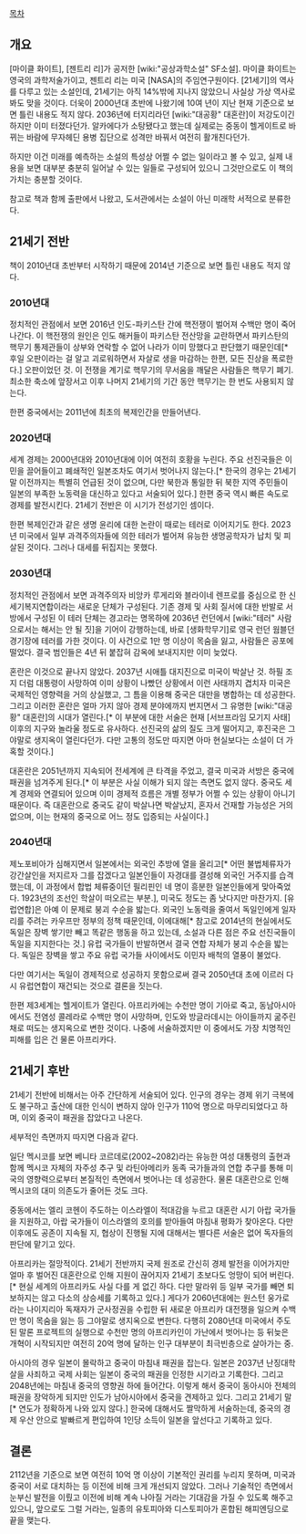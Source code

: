 [[목차]]
== 개요 ==
[마이클 화이트], [젠트리 리]가 공저한 [wiki:"공상과학소설" SF소설]. 마이클 화이트는 영국의 과학저술가이고, 젠트리 리는 미국 [NASA]의 주임연구원이다. [21세기]의 역사를 다루고 있는 소설인데, 21세기는 아직 14%밖에 지나지 않았으니 사실상 가상 역사로 봐도 맞을 것이다. 더욱이 2000년대 초반에 나왔기에 10여 년이 지난 현재 기준으로 보면 틀린 내용도 적지 않다. 2036년에 터지리라던 [wiki:"대공황" 대혼란]이 저강도이긴 하지만 이미 터졌다던가. 알카에다가 소탕됐다고 했는데 실제로는 중동이 헬게이트로 바뀌는 바람에 무자헤딘 용병 집단으로 성격만 바꿔서 여전히 활개친다던가. 

하지만 이건 미래를 예측하는 소설의 특성상 어쩔 수 없는 일이라고 볼 수 있고, 실제 내용을 보면 대부분 충분히 일어날 수 있는 일들로 구성되어 있으니 그것만으로도 이 책의 가치는 충분할 것이다. 

참고로 책과 함께 출판에서 나왔고, 도서관에서는 소설이 아닌 미래학 서적으로 분류한다.

== 21세기 전반 ==
책이 2010년대 초반부터 시작하기 때문에 2014년 기준으로 보면 틀린 내용도 적지 않다. 

=== 2010년대 ===
정치적인 관점에서 보면 2016년 인도-파키스탄 간에 핵전쟁이 벌어져 수백만 명이 죽어나간다. 이 핵전쟁의 원인은 인도 해커들이 파키스탄 전산망을 교란하면서 파키스탄의 핵무기 통제관들이 상부와 연락할 수 없어 나라가 이미 망했다고 판단했기 때문인데[* 후일 오판이라는 걸 알고 괴로워하면서 자살로 생을 마감하는 한편, 모든 진상을 폭로한다.] 오판이었던 것. 이 전쟁을 계기로 핵무기의 무서움을 깨달은 사람들은 핵무기 폐기. 최소한 축소에 앞장서고 이후 나머지 21세기의 기간 동안 핵무기는 한 번도 사용되지 않는다.

한편 중국에서는 2011년에 최초의 복제인간을 만들어낸다.

=== 2020년대 ===
세계 경제는 2000년대와 2010년대에 이어 여전히 호황을 누린다. 주요 선진국들은 이민을 끌어들이고 폐쇄적인 일본조차도 여기서 벗어나지 않는다.[* 한국의 경우는 21세기 말 이전까지는 특별히 언급된 것이 없으며, 다만 북한과 통일한 뒤 북한 지역 주민들이 일본의 부족한 노동력을 대신하고 있다고 서술되어 있다.] 한편 중국 역시 빠른 속도로 경제를 발전시킨다. 21세기 전반은 이 시기가 전성기인 셈이다.

한편 복제인간과 같은 생명 윤리에 대한 논란이 때로는 테러로 이어지기도 한다. 2023년 미국에서 일부 과격주의자들에 의한 테러가 벌어져 유능한 생명공학자가 납치 및 피살된 것이다. 그러나 대세를 뒤집지는 못했다. 

=== 2030년대 ===
정치적인 관점에서 보면 과격주의자 비앙카 루게리와 블라이네 렌프로를 중심으로 한 신세기복지연합이라는 새로운 단체가 구성된다. 기존 경제 및 사회 질서에 대한 반발로 서방에서 구성된 이 테러 단체는 경고라는 명목하에 2036년 런던에서 [wiki:"테러" 사람으로서는 해서는 안 될 짓]을 기어이 강행하는데, 바로 [생화학무기]로 영국 런던 웜블던 경기장에 테러를 가한 것이다. 이 사건으로 1만 명 이상이 목숨을 잃고, 사람들은 공포에 떨었다. 결국 범인들은 4년 뒤 붙잡혀 감옥에 보내지지만 이미 늦었다. 

혼란은 이것으로 끝나지 않았다. 2037년 시애틀 대지진으로 미국이 박살난 것. 하필 조지 더럼 대통령이 사망하여 이미 상황이 나빴던 상황에서 이런 사태까지 겹치자 미국은 국제적인 영향력을 거의 상실했고, 그 틈을 이용해 중국은 대만을 병합하는 데 성공한다. 그리고 이러한 혼란은 얼마 가지 않아 경제 분야에까지 번지면서 그 유명한 [wiki:"대공황" 대혼란]의 시대가 열린다.[* 이 부분에 대한 서술은 현재 [서브프라임 모기지 사태] 이후의 지구와 놀라울 정도로 유사하다. 선진국의 삶의 질도 크게 떨어지고, 후진국은 그야말로 생지옥이 열린다던가. 다만 고통의 정도만 따지면 아마 현실보다는 소설이 더 가혹할 것이다.] 

대혼란은 2051년까지 지속되어 전세계에 큰 타격을 주었고, 결국 미국과 서방은 중국에 패권을 넘겨주게 된다.[* 이 부분은 사실 이해가 되지 않는 측면도 없지 않다. 중국도 세계 경제와 연결되어 있으며 이미 경제적 흐름은 개별 정부가 어쩔 수 있는 상황이 아니기 때문이다. 즉 대혼란으로 중국도 같이 박살나면 박살났지, 혼자서 건재할 가능성은 거의 없으며, 이는 현재의 중국으로 어느 정도 입증되는 사실이다.]

=== 2040년대 ===
제노포비아가 심해지면서 일본에서는 외국인 추방에 열을 올리고[* 어떤 불법체류자가 강간살인을 저지르자 그를 잡겠다고 일본인들이 자경대를 결성해 외국인 거주지를 습격했는데, 이 과정에서 합법 체류중이던 필리핀인 네 명이 흥분한 일본인들에게 맞아죽었다. 1923년의 조선인 학살이 떠오르는 부분.], 미국도 정도는 좀 낫다지만 마찬가지. [유럽연합]은 아예 이 문제로 붕괴 수순을 밟는다. 외국인 노동력을 줄여서 독일인에게 일자리를 주려는 카우프만 정부의 정책 때문인데, 이에대해[* 참고로 2014년의 현실에서도 독일은 장벽 쌓기만 빼고 똑같은 행동을 하고 있는데, 소설과 다른 점은 주요 선진국들이 독일을 지지한다는 것.] 유럽 국가들이 반발하면서 결국 연합 자체가 붕괴 수순을 밟는다. 독일은 장벽을 쌓고 주요 유럽 국가들 사이에서도 이민자 배척의 열풍이 불었다. 

다만 여기서는 독일이 경제적으로 성공하지 못함으로써 결국 2050년대 초에 이르러 다시 유럽연합이 재건되는 것으로 결론을 짓는다. 

한편 제3세계는 헬게이트가 열린다. 아프리카에는 수천만 명이 기아로 죽고, 동남아시아에서도 전염성 콜레라로 수백만 명이 사망하며, 인도와 방글라데시는 아이들까지 굶주린 채로 떠도는 생지옥으로 변한 것이다. 나중에 서술하겠지만 이 중에서도 가장 치명적인 피해를 입은 건 물론 아프리카다. 

== 21세기 후반 ==
21세기 전반에 비해서는 아주 간단하게 서술되어 있다. 인구의 경우는 경제 위기 극복에도 불구하고 출산에 대한 인식이 변하지 않아 인구가 110억 명으로 마무리되었다고 하며, 이외 중국이 패권을 잡았다고 나온다. 

세부적인 측면까지 따지면 다음과 같다. 

일단 멕시코를 보면 베니타 코르데로(2002~2082)라는 유능한 여성 대통령의 출현과 함께 멕시코 자체의 자주성 추구 및 라틴아메리카 동족 국가들과의 연합 추구를 통해 미국의 영향력으로부터 본질적인 측면에서 벗어나는 데 성공한다. 물론 대혼란으로 인해 멕시코의 대미 의존도가 줄어든 것도 크다. 

중동에서는 엘리 코헨이 주도하는 이스라엘이 적대감을 누르고 대혼란 시기 아랍 국가들을 지원하고, 아랍 국가들이 이스라엘의 호의를 받아들여 마침내 평화가 찾아온다. 다만 이후에도 공존이 지속될 지, 협상이 진행될 지에 대해서는 별다른 서술은 없어 독자들의 판단에 맡기고 있다.

아프리카는 절망적이다. 21세기 전반까지 국제 원조로 간신히 경제 발전을 이어가지만 얼마 후 벌어진 대혼란으로 인해 지원이 끊어지자 21세기 초보다도 엉망이 되어 버린다.[* 현실 세계의 아프리카도 사실 다를 게 없긴 하다. 다만 말라위 등 일부 국가를 빼면 퇴보하지는 않고 다소의 상승세를 기록하고 있다.] 게다가 2060년대에는 원스턴 웅가로라는 나이지리아 독재자가 군사정권을 수립한 뒤 새로운 아프리카 대전쟁을 일으켜 수백만 명이 목숨을 잃는 등 그야말로 생지옥으로 변한다. 다행히 2080년대 미국에서 주도된 말론 프로젝트의 실행으로 수천만 명의 아프리카인이 가난에서 벗어나는 등 뒤늦은 개혁이 시작되지만 여전히 20억 명에 달하는 인구 대부분이 최극빈층으로 살아가는 중.

아시아의 경우 일본이 몰락하고 중국이 마침내 패권을 잡는다. 일본은 2037년 난징대학살을 사죄하고 국제 사회는 일본이 중국의 패권을 인정한 시기라고 기록한다. 그리고 2048년에는 마침내 중국의 영향권 하에 들어간다. 이렇게 해서 중국이 동아시아 전체의 패권을 장악하게 되지만 인도가 남아시아에서 중국을 견제하고 있다. 그리고 21세기 말[* 연도가 정확하게 나와 있지 않다.] 한국에 대해서도 짤막하게 서술하는데, 중국의 경제 우산 안으로 발빠르게 편입하여 1인당 소득이 일본을 앞선다고 기록하고 있다. 
== 결론 ==
2112년을 기준으로 보면 여전히 10억 명 이상이 기본적인 권리를 누리지 못하며, 미국과 중국이 서로 대치하는 등 이전에 비해 크게 개선되지 않았다. 그러나 기술적인 측면에서 눈부신 발전을 이뤘고 이전에 비해 계속 나아질 거라는 기대감을 가질 수 있도록 해주고 있으니, 앞으로도 그럴 거라는, 일종의 유토피아와 디스토피아가 혼합된 해피엔딩으로 끝을 맺는다. 
